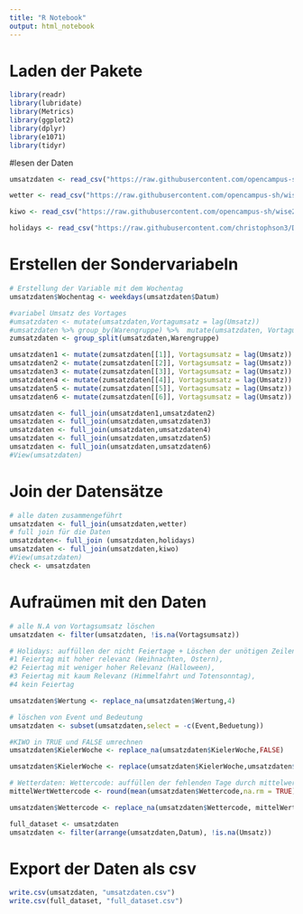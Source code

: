 ---
title: "R Notebook"
output: html_notebook
---
# Laden der Pakete 
```{r}
library(readr)
library(lubridate)
library(Metrics)
library(ggplot2)
library(dplyr)
library(e1071)
library(tidyr)

```
#lesen der Daten 
```{r}
umsatzdaten <- read_csv("https://raw.githubusercontent.com/opencampus-sh/wise20-datascience/main/umsatzdaten_gekuerzt.csv")

wetter <- read_csv("https://raw.githubusercontent.com/opencampus-sh/wise20-datascience/main/wetter.csv")

kiwo <- read_csv("https://raw.githubusercontent.com/opencampus-sh/wise20-datascience/main/kiwo.csv")

holidays <- read_csv("https://raw.githubusercontent.com/christophson3/Data-science-Team-8/main/Dataset_Public_holidays.csv")
```
# Erstellen der Sondervariabeln
```{r}

# Erstellung der Variable mit dem Wochentag
umsatzdaten$Wochentag <- weekdays(umsatzdaten$Datum)

#variabel Umsatz des Vortages
#umsatzdaten <- mutate(umsatzdaten,Vortagumsatz = lag(Umsatz))
#umsatzdaten %>% group_by(Warengruppe) %>%  mutate(umsatzdaten, Vortagumsatz = lag(Umsatz))
zumsatzdaten <- group_split(umsatzdaten,Warengruppe)

umsatzdaten1 <- mutate(zumsatzdaten[[1]], Vortagsumsatz = lag(Umsatz))
umsatzdaten2 <- mutate(zumsatzdaten[[2]], Vortagsumsatz = lag(Umsatz))
umsatzdaten3 <- mutate(zumsatzdaten[[3]], Vortagsumsatz = lag(Umsatz))
umsatzdaten4 <- mutate(zumsatzdaten[[4]], Vortagsumsatz = lag(Umsatz))
umsatzdaten5 <- mutate(zumsatzdaten[[5]], Vortagsumsatz = lag(Umsatz))
umsatzdaten6 <- mutate(zumsatzdaten[[6]], Vortagsumsatz = lag(Umsatz))

umsatzdaten <- full_join(umsatzdaten1,umsatzdaten2)
umsatzdaten <- full_join(umsatzdaten,umsatzdaten3)
umsatzdaten <- full_join(umsatzdaten,umsatzdaten4)
umsatzdaten <- full_join(umsatzdaten,umsatzdaten5)
umsatzdaten <- full_join(umsatzdaten,umsatzdaten6)
#View(umsatzdaten)
```
# Join der Datensätze 
```{r}
# alle daten zusammengeführt
umsatzdaten <- full_join(umsatzdaten,wetter)
# full join für die Daten 
umsatzdaten<- full_join (umsatzdaten,holidays)
umsatzdaten <- full_join(umsatzdaten,kiwo)
#View(umsatzdaten)
check <- umsatzdaten

```
# Aufraümen mit den Daten
```{r}
# alle N.A von Vortagsumsatz löschen
umsatzdaten <- filter(umsatzdaten, !is.na(Vortagsumsatz))

# Holidays: auffüllen der nicht Feiertage + Löschen der unötigen Zeilen
#1 Feiertag mit hoher relevanz (Weihnachten, Ostern), 
#2 Feiertag mit weniger hoher Relevanz (Halloween), 
#3 Feiertag mit kaum Relevanz (Himmelfahrt und Totensonntag), 
#4 kein Feiertag

umsatzdaten$Wertung <- replace_na(umsatzdaten$Wertung,4)

# löschen von Event und Bedeutung
umsatzdaten <- subset(umsatzdaten,select = -c(Event,Beduetung))

#KIWO in TRUE und FALSE umrechnen
umsatzdaten$KielerWoche <- replace_na(umsatzdaten$KielerWoche,FALSE)

umsatzdaten$KielerWoche <- replace(umsatzdaten$KielerWoche,umsatzdaten$KielerWoche == 1, TRUE)

# Wetterdaten: Wettercode: auffüllen der fehlenden Tage durch mittelwert
mittelWertWettercode <- round(mean(umsatzdaten$Wettercode,na.rm = TRUE))

umsatzdaten$Wettercode <- replace_na(umsatzdaten$Wettercode, mittelWertWettercode)

full_dataset <- umsatzdaten
umsatzdaten <- filter(arrange(umsatzdaten,Datum), !is.na(Umsatz))
```
# Export der Daten als csv

```{r}
write.csv(umsatzdaten, "umsatzdaten.csv")
write.csv(full_dataset, "full_dataset.csv")
```

